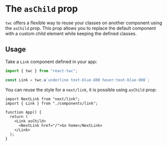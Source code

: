 # The `asChild` prop

`twc` offers a flexible way to reuse your classes on another component using the `asChild` prop. This prop allows you to replace the default component with a custom child element while keeping the defined classes.

## Usage

Take a `Link` component defined in your app:

```ts filename="components/link.ts"
import { twc } from "react-twc";

const Link = twc.a`underline text-blue-800 hover:text-blue-900`;
```

You can reuse the style for a `next/link`, it is possible using `asChild` prop:

```tsx filename="app.tsx"
import NextLink from "next/link";
import { Link } from "./components/link";

function App() {
  return (
    <Link asChild>
      <NextLink href="/">Go home</NextLink>
    </Link>
  );
}
```
